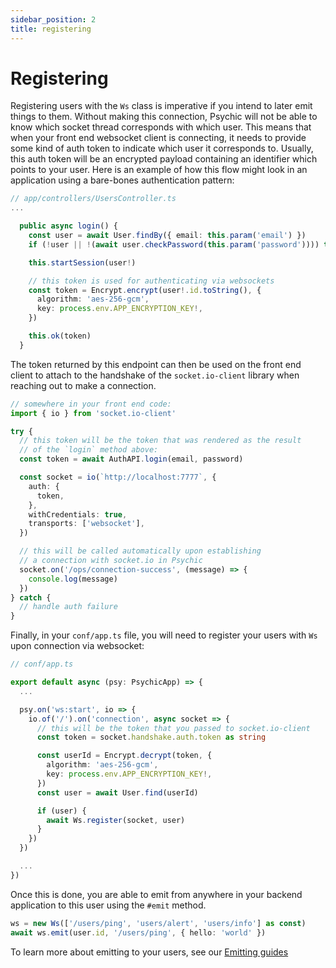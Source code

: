 ```yaml
---
sidebar_position: 2
title: registering
---
```


# Registering

Registering users with the `Ws` class is imperative if you intend to later emit things to them. Without making this connection, Psychic will not be able to know which socket thread corresponds with which user. This means that when your front end websocket client is connecting, it needs to provide some kind of auth token to indicate which user it corresponds to. Usually, this auth token will be an encrypted payload containing an identifier which points to your user. Here is an example of how this flow might look in an application using a bare-bones authentication pattern:

```ts
// app/controllers/UsersController.ts
...

  public async login() {
    const user = await User.findBy({ email: this.param('email') })
    if (!user || !(await user.checkPassword(this.param('password')))) this.notFound()

    this.startSession(user!)

    // this token is used for authenticating via websockets
    const token = Encrypt.encrypt(user!.id.toString(), {
      algorithm: 'aes-256-gcm',
      key: process.env.APP_ENCRYPTION_KEY!,
    })

    this.ok(token)
  }
```

The token returned by this endpoint can then be used on the front end client to attach to the handshake of the `socket.io-client` library when reaching out to make a connection.

```ts
// somewhere in your front end code:
import { io } from 'socket.io-client'

try {
  // this token will be the token that was rendered as the result
  // of the `login` method above:
  const token = await AuthAPI.login(email, password)

  const socket = io(`http://localhost:7777`, {
    auth: {
      token,
    },
    withCredentials: true,
    transports: ['websocket'],
  })

  // this will be called automatically upon establishing
  // a connection with socket.io in Psychic
  socket.on('/ops/connection-success', (message) => {
    console.log(message)
  })
} catch {
  // handle auth failure
}
```

Finally, in your `conf/app.ts` file, you will need to register your users with `Ws` upon connection via websocket:

```ts
// conf/app.ts

export default async (psy: PsychicApp) => {
  ...

  psy.on('ws:start', io => {
    io.of('/').on('connection', async socket => {
      // this will be the token that you passed to socket.io-client
      const token = socket.handshake.auth.token as string

      const userId = Encrypt.decrypt(token, {
        algorithm: 'aes-256-gcm',
        key: process.env.APP_ENCRYPTION_KEY!,
      })
      const user = await User.find(userId)

      if (user) {
        await Ws.register(socket, user)
      }
    })
  })

  ...
})
```

Once this is done, you are able to emit from anywhere in your backend application to this user using the `#emit` method.

```ts
ws = new Ws(['/users/ping', 'users/alert', 'users/info'] as const)
await ws.emit(user.id, '/users/ping', { hello: 'world' })
```

To learn more about emitting to your users, see our [Emitting guides](./emitting)
